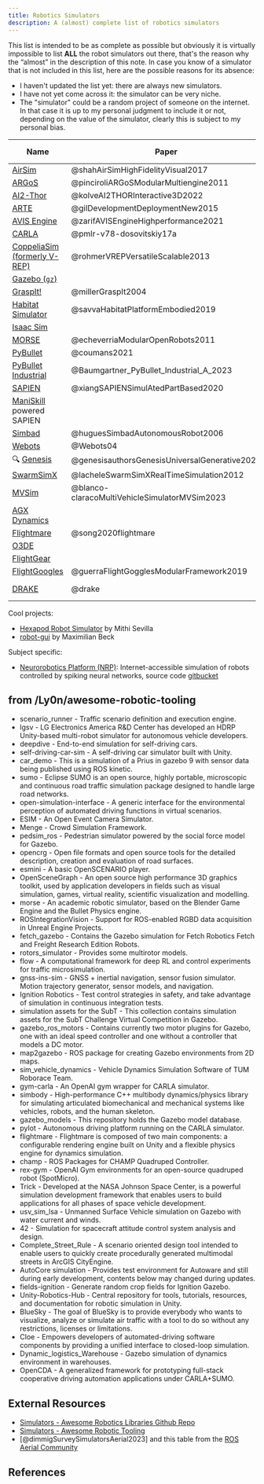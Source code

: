 ```yaml
---
title: Robotics Simulators
description: A (almost) complete list of robotics simulators
---
```


This list is intended to be as complete as possible but obviously it is virtually impossible to list **ALL** the robot simulators out there, that's the reason why the “almost” in the description of this note. In case you know of a simulator that is not included in this list, here are the possible reasons for its absence:
- I haven't updated the list yet: there are always new simulators.
- I have not yet come across it: the simulator can be very niche.
- The "simulator" could be a random project of someone on the internet. In that case it is up to my personal judgment to include it or not, depending on the value of the simulator, clearly this is subject to my personal bias.



| Name                                                                                        | Paper                                         | Physics Engine                                     | Rendering | Models | Features | Languages   | Licenses | Active | Source code                                                   |
|---------------------------------------------------------------------------------------------|-----------------------------------------------|----------------------------------------------------|-----------|--------|----------|-------------|----------|--------|---------------------------------------------------------------|
| [AirSim](https://microsoft.github.io/AirSim/)                                               | @shahAirSimHighFidelityVisual2017             |                                                    |           |        |          |             |          |        | [github](https://github.com/microsoft/AirSim)                 |
| [ARGoS](https://www.argos-sim.info/)                                                        | @pinciroliARGoSModularMultiengine2011         |                                                    |           |        |          |             |          |        | [github](https://github.com/ilpincy/argos3)                   |
| [AI2-Thor](https://ai2thor.allenai.org/)                                                    | @kolveAI2THORInteractive3D2022                |                                                    |           |        |          |             |          |        | [github](https://github.com/allenai/ai2thor)                  |
| [ARTE](https://arvc.umh.es/arte/index_en.html)                                              | @gilDevelopmentDeploymentNew2015              |                                                    |           |        |          |             |          |        | [github](https://github.com/4rtur1t0/ARTE)                    |
| [AVIS Engine](https://avisengine.com/)                                                      | @zarifAVISEngineHighperformance2021           |                                                    |           |        |          |             |          |        | [github](https://github.com/AVISEngine/AVISEngine-Simulator)  |
| [CARLA](https://carla.org/)                                                                 | @pmlr-v78-dosovitskiy17a                      |                                                    |           |        |          |             |          |        | [github](https://github.com/carla-simulator/carla)            |
| [CoppeliaSim (formerly V-REP)](https://www.coppeliarobotics.com/)                           | @rohmerVREPVersatileScalable2013              |                                                    |           |        |          |             |          |        | [github](https://github.com/CoppeliaRobotics/coppeliaSimLib)  |
| [Gazebo (`gz`)](https://gazebosim.org/home)                                                 |                                               |                                                    |           |        |          |             |          |        | [github](https://github.com/gazebosim/gz-sim)                 |
| [GraspIt!](https://graspit-simulator.github.io/)                                            | @millerGraspIt2004                            |                                                    |           |        |          |             |          |        | [github](https://github.com/graspit-simulator/graspit)        |
| [Habitat Simulator](https://aihabitat.org/docs/habitat-sim/)                                | @savvaHabitatPlatformEmbodied2019             |                                                    |           |        |          |             |          |        | [github](https://github.com/facebookresearch/habitat-sim)     |
| [Isaac Sim](https://developer.nvidia.com/isaac/sim)                                         |                                               | [NVIDIAPhysX](https://en.wikipedia.org/wiki/PhysX) |           |        |          |             |          |        |                                                               |
| [MORSE](https://morse-simulator.github.io/)                                                 | @echeverriaModularOpenRobots2011              |                                                    |           |        |          |             |          |        | [github](https://github.com/morse-simulator/morse)            |
| [PyBullet](https://pybullet.org/wordpress/)                                                 | @coumans2021                                  | [Bullet](https://github.com/bulletphysics/bullet3) |           |        |          | Python      |          |        | [github](https://github.com/bulletphysics/bullet3)            |
| [PyBullet Industrial](https://pybullet-industrial.readthedocs.io/en/latest/how_to_use.html) | @Baumgartner_PyBullet_Industrial_A_2023       | [Bullet](https://github.com/bulletphysics/bullet3) |           |        |          | Python      |          |        | [github](https://github.com/WBK-Robotics/pybullet_industrial) |
| [SAPIEN](https://sapien.ucsd.edu/)                                                          | @xiangSAPIENSimulAtedPartBased2020            |                                                    |           |        |          |             |          |        | [github](https://github.com/haosulab/SAPIEN)                  |
| [ManiSkill](https://www.maniskill.ai/) powered SAPIEN                                       |                                               |                                                    |           |        |          |             |          |        | [github](https://github.com/haosulab/ManiSkill)               |
| [Simbad](https://simbad.sourceforge.net/)                                                   | @huguesSimbadAutonomousRobot2006              |                                                    |           |        |          |             |          |        | [sourceforge](https://sourceforge.net/projects/simbad/)       |
| [Webots](https://cyberbotics.com/)                                                          | @Webots04                                     |                                                    |           |        |          |             |          |        | [github](https://github.com/cyberbotics/webots)               |
| 🔍 [Genesis](https://genesis-world.readthedocs.io/en/latest/)                               | @genesisauthorsGenesisUniversalGenerative2024 |                                                    |           |        |          |             |          |        | [github](https://github.com/Genesis-Embodied-AI/Genesis)      |
| [SwarmSimX](https://link.springer.com/chapter/10.1007/978-3-642-34327-8_34)                 | @lacheleSwarmSimXRealTimeSimulation2012       |                                                    |           |        |          |             |          |        |                                                               |
| [MVSim](https://mvsimulator.readthedocs.io/en/latest/)                                      | @blanco-claracoMultiVehicleSimulatorMVSim2023 |                                                    |           |        |          |             |          |        | [github](https://github.com/MRPT/mvsim)                       |
| [AGX Dynamics](https://www.algoryx.se/agx-dynamics/)                                        |                                               |                                                    |           |        |          |             |          |        |                                                               |
| [Flightmare](https://uzh-rpg.github.io/flightmare/)                                         | @song2020flightmare                           |                                                    |           |        |          |             |          |        | [github](https://github.com/uzh-rpg/flightmare)               |
| [O3DE](https://o3de.org/)                                                                   |                                               |                                                    |           |        |          |             |          |        | [github](https://github.com/o3de/o3de)                        |
| [FlightGear](https://www.flightgear.org/)                                                   |                                               |                                                    |           |        |          |             |          |        | [gitlab](https://gitlab.com/flightgear/flightgear)            |
| [FlightGoogles](https://flightgoggles.mit.edu/)                                             | @guerraFlightGogglesModularFramework2019      |                                                    |           |        |          |             |          |        | [github](https://github.com/mit-aera/FlightGoggles)           |
| [DRAKE](https://drake.mit.edu/)                                                             | @drake                                        |                                                    |           |        |          | C++, Python |          |        |                                                               |


Cool projects:
- [Hexapod Robot Simulator](https://github.com/mithi/hexapod-robot-simulator) by Mithi Sevilla
- [robot-gui](https://github.com/glumb/robot-gui) by Maximilian Beck

Subject specific:
- [Neurorobotics Platform (NRP)](https://neurorobotics.net/): Internet-accessible simulation of robots controlled by spiking neural networks, source code [gitbucket](https://bitbucket.org/hbpneurorobotics/neurorobotics-platform/src/master/)


## from /Ly0n/awesome-robotic-tooling


- scenario_runner - Traffic scenario definition and execution engine.
- lgsv - LG Electronics America R&D Center has developed an HDRP Unity-based multi-robot simulator for autonomous vehicle developers.
- deepdive - End-to-end simulation for self-driving cars.
- self-driving-car-sim - A self-driving car simulator built with Unity.
- car_demo - This is a simulation of a Prius in gazebo 9 with sensor data being published using ROS kinetic.
- sumo - Eclipse SUMO is an open source, highly portable, microscopic and continuous road traffic simulation package designed to handle large road networks.
- open-simulation-interface - A generic interface for the environmental perception of automated driving functions in virtual scenarios.
- ESIM - An Open Event Camera Simulator.
- Menge - Crowd Simulation Framework.
- pedsim_ros - Pedestrian simulator powered by the social force model for Gazebo.
- opencrg - Open file formats and open source tools for the detailed description, creation and evaluation of road surfaces.
- esmini - A basic OpenSCENARIO player.
- OpenSceneGraph - An open source high performance 3D graphics toolkit, used by application developers in fields such as visual simulation, games, virtual reality, scientific visualization and modelling.
- morse - An academic robotic simulator, based on the Blender Game Engine and the Bullet Physics engine.
- ROSIntegrationVision - Support for ROS-enabled RGBD data acquisition in Unreal Engine Projects.
- fetch_gazebo - Contains the Gazebo simulation for Fetch Robotics Fetch and Freight Research Edition Robots.
- rotors_simulator - Provides some multirotor models.
- flow - A computational framework for deep RL and control experiments for traffic microsimulation.
- gnss-ins-sim - GNSS + inertial navigation, sensor fusion simulator. Motion trajectory generator, sensor models, and navigation.
- Ignition Robotics - Test control strategies in safety, and take advantage of simulation in continuous integration tests.
- simulation assets for the SubT - This collection contains simulation assets for the SubT Challenge Virtual Competition in Gazebo.
- gazebo_ros_motors - Contains currently two motor plugins for Gazebo, one with an ideal speed controller and one without a controller that models a DC motor.
- map2gazebo - ROS package for creating Gazebo environments from 2D maps.
- sim_vehicle_dynamics - Vehicle Dynamics Simulation Software of TUM Roborace Team.
- gym-carla - An OpenAI gym wrapper for CARLA simulator.
- simbody - High-performance C++ multibody dynamics/physics library for simulating articulated biomechanical and mechanical systems like vehicles, robots, and the human skeleton.
- gazebo_models - This repository holds the Gazebo model database.
- pylot - Autonomous driving platform running on the CARLA simulator.
- flightmare - Flightmare is composed of two main components: a configurable rendering engine built on Unity and a flexible physics engine for dynamics simulation.
- champ - ROS Packages for CHAMP Quadruped Controller.
- rex-gym - OpenAI Gym environments for an open-source quadruped robot (SpotMicro).
- Trick - Developed at the NASA Johnson Space Center, is a powerful simulation development framework that enables users to build applications for all phases of space vehicle development.
- usv_sim_lsa - Unmanned Surface Vehicle simulation on Gazebo with water current and winds.
- 42 - Simulation for spacecraft attitude control system analysis and design.
- Complete_Street_Rule - A scenario oriented design tool intended to enable users to quickly create procedurally generated multimodal streets in ArcGIS CityEngine.
- AutoCore simulation - Provides test environment for Autoware and still during early development, contents below may changed during updates.
- fields-ignition - Generate random crop fields for Ignition Gazebo.
- Unity-Robotics-Hub - Central repository for tools, tutorials, resources, and documentation for robotic simulation in Unity.
- BlueSky - The goal of BlueSky is to provide everybody who wants to visualize, analyze or simulate air traffic with a tool to do so without any restrictions, licenses or limitations.
- Cloe - Empowers developers of automated-driving software components by providing a unified interface to closed-loop simulation.
- Dynamic_logistics_Warehouse - Gazebo simulation of dynamics environment in warehouses.
- OpenCDA - A generalized framework for prototyping full-stack cooperative driving automation applications under CARLA+SUMO.


## External Resources

- [Simulators - Awesome Robotics Libraries Github Repo](https://github.com/jslee02/awesome-robotics-libraries?tab=readme-ov-file#simulators)
- [Simulators - Awesome Robotic Tooling](https://github.com/Ly0n/awesome-robotic-tooling)
- [@dimmigSurveySimulatorsAerial2023] and this table from the [ROS Aerial Community](https://github.com/ROS-Aerial/aerial_robotic_landscape/blob/main/docs/simulation.md#features)

## References
